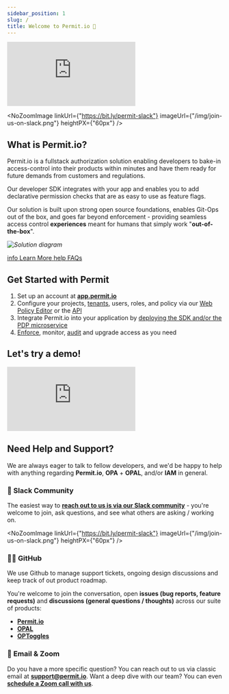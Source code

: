 ```yaml
---
sidebar_position: 1
slug: /
title: Welcome to Permit.io 👋
---
```



<div className="video-container">
	<iframe
		src="https://www.youtube.com/embed/IUgiCp0MIvE"
		title="YouTube video player"
		frameBorder="0"
		allow="accelerometer; autoplay; clipboard-write; encrypted-media; gyroscope; picture-in-picture"
		allowFullScreen
	></iframe>
</div>

<NoZoomImage
	linkUrl={"https://bit.ly/permit-slack"}
	imageUrl={"/img/join-us-on-slack.png"}
	heightPX={"60px"}
/>

## What is Permit.io?

Permit.io is a fullstack authorization solution enabling developers to bake-in access-control into their products
within minutes and have them ready for future demands from customers and regulations.

Our developer SDK integrates with your app and enables you to add declarative permission
checks that are as easy to use as feature flags.

Our solution is built upon strong open source foundations, enables Git-Ops out of the box,
and goes far beyond enforcement - providing seamless access control **experiences** meant
for humans that simply work "**out-of-the-box**".

_![Solution diagram](/img/diagrams/architecture.svg)_

<div className="bullet-links">
	<a className="info-link" href="tutorials/introduction/what-is-permit">
		<span className="material-icons md-18">info</span>
		<span>Learn More</span>
	</a>
	<a className="question-link" href="/faq">
		<span className="material-icons md-18">help</span>
		<span>FAQs</span>
	</a>
</div>

## Get Started with Permit

1. Set up an account at **[app.permit.io](https://app.permit.io)**
2. Configure your projects, [tenants](/features/user-management#tenants), users, roles, and policy via our [Web Policy Editor](/features/policy-editor/editor-overview) or the [API](api/api-reference)
3. Integrate Permit.io into your application by [deploying the SDK and/or the PDP microservice](/tutorials/quickstart)
4. [Enforce](/tutorials/quickstart#check-for-permissions), monitor, [audit](features/audit-logs/types) and upgrade access as you need

## Let's try a demo!

<div className={"lancey-container"}>
	<iframe
		src="https://app.getlancey.com/share/2bc54aa3d2bd41309dada0b76c472d5c?embed=true"
		frameborder="0"
		loading="lazy"
		webkitallowfullscreen
		mozallowfullscreen
		allowfullscreen
		className={"lancey-iframe"}
	></iframe>
</div>

## Need Help and Support?

We are always eager to talk to fellow developers, and we'd be happy to help with anything regarding **Permit.io**, **OPA** + **OPAL**, and/or **IAM** in general.

### 💬 Slack Community

The easiest way to **[reach out to us is via our Slack community](https://bit.ly/permit-slack)** - you're welcome to join, ask questions, and see what others are asking / working on.

<NoZoomImage
	linkUrl={"https://bit.ly/permit-slack"}
	imageUrl={"/img/join-us-on-slack.png"}
	heightPX={"60px"}
/>

### 👩‍💻 GitHub

We use Github to manage support tickets, ongoing design discussions and keep track of out product roadmap.

You're welcome to join the conversation, open **issues (bug reports, feature requests)** and **discussions (general questions / thoughts)** across our suite of products:

- **[Permit.io](https://github.com/permitio)**
- **[OPAL](https://github.com/permitio/opal)**
- **[OPToggles](https://github.com/permitio/OPToggles)**

### 📧 Email & Zoom

Do you have a more specific question? You can reach out to us via classic email at **[support@permit.io](mailto:support@permit.io)**.
Want a deep dive with our team? You can even **[schedule a Zoom call with us](https://calendly.com/permitio/meeting)**.

<head>
	<title>Permit.io | Docs</title>
</head>

[join-slack-link]: /img/join-us-on-slack.png
[badge-slack-link]: https://bit.ly/permit-slack
